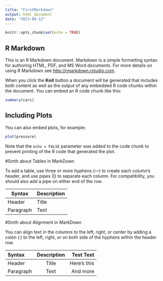 ```yaml
---
title: "FirstMarkdown"
output: html_document
date: "2023-09-12"
---
```


```r
knitr::opts_chunk$set(echo = TRUE)
```

## R Markdown

This is an R Markdown document. Markdown is a simple formatting syntax for authoring HTML, PDF, and MS Word documents. For more details on using R Markdown see <http://rmarkdown.rstudio.com>.

When you click the **Knit** button a document will be generated that includes both content as well as the output of any embedded R code chunks within the document. You can embed an R code chunk like this:

```r
summary(cars)
```

## Including Plots

You can also embed plots, for example:

```r
plot(pressure)
```

Note that the `echo = FALSE` parameter was added to the code chunk to prevent printing of the R code that generated the plot.

#Smth about Tables in MarkDown

To add a table, use three or more hyphens (---) to create each column’s header, and use pipes (|) to separate each column. For compatibility, you should also add a pipe on either end of the row.

| Syntax      | Description |
| ----------- | ----------- |
| Header      | Title       |
| Paragraph   | Text        |


#Smth about Alignment in MarkDown

You can align text in the columns to the left, right, or center by adding a colon (:) to the left, right, or on both side of the hyphens within the header row.

| Syntax      | Description | Test Text     |
| :---        |    :----:   |          ---: |
| Header      | Title       | Here's this   |
| Paragraph   | Text        | And more      |
